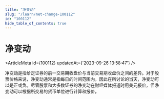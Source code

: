 ```yaml
---
title: "净变动"
slug: "/learn/net-change-100112"
id: "100112"
hide_table_of_contents: true
---
```



# 净变动

<ArticleMeta id={100112} updatedAt={'2023-09-26 13:58:47'} />
<div className='border-solid border-b border-t-0 my-4 border-[var(--ifm-color-gray-300)]' />

净变动是指给定证券的前一交易期收盘价与当前交易期收盘价之间的差异。对于股票价格来说，净变动通常是指每日的时间范围内，因此在所讨论的当天，净变动可以是正或负。尽管股票和大多数证券的净变动在财经媒体报道时用美元报价，但净变动可以根据所交易的货币单位进行计算和报价。
